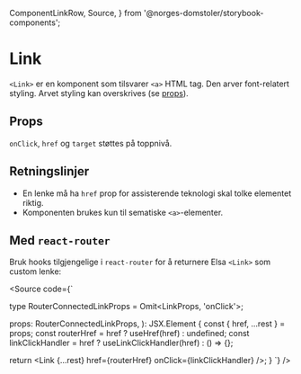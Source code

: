   ComponentLinkRow,
  Source,
} from '@norges-domstoler/storybook-components';

<Meta of={LinkStories} />

# Link

<ComponentLinkRow
  docsHref="https://design.domstol.no/987b33f71/p/3718e2-typography"
  figmaHref="https://www.figma.com/file/ewqSDmkgqDQ5PyOsRp4V5b/DDS-Komponenter?type=design&node-id=9982-211814&mode=design&t=XBHlNDhFak7JkOlt-4"
  githubHref="https://github.com/domstolene/designsystem/tree/main/packages/components/src/components/Typography/Link"
  storybookHref="https://domstolene.github.io/designsystem/?path=/story/dds-components-typography-link--default"
  withBottomSpacing
/>

`<Link>` er en komponent som tilsvarer `<a>` HTML tag. Den arver font-relatert styling. Arvet styling kan overskrives (se [props](#props)).

## Props

<Canvas of={LinkStories.Default} />
<Controls of={LinkStories.Default} />

`onClick`, `href` og `target` støttes på toppnivå.

## Retningslinjer

- En lenke må ha `href` prop for assisterende teknologi skal tolke elementet riktig.
- Komponenten brukes kun til sematiske `<a>`-elementer.

## Med `react-router`

Bruk hooks tilgjengelige i `react-router` for å returnere Elsa `<Link>` som custom lenke:

<Source code={`



type RouterConnectedLinkProps = Omit<LinkProps, 'onClick'>;

  props: RouterConnectedLinkProps,
): JSX.Element {
  const { href, ...rest } = props;
  const routerHref = href ? useHref(href) : undefined;
  const linkClickHandler = href ? useLinkClickHandler(href) : () => {};

return <Link {...rest} href={routerHref} onClick={linkClickHandler} />;
}
`} />
